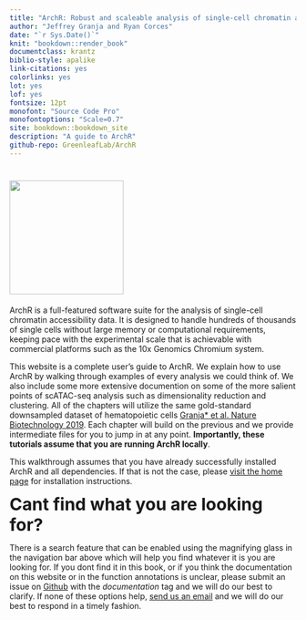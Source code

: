 ```yaml
--- 
title: "ArchR: Robust and scaleable analysis of single-cell chromatin accessibility data."
author: "Jeffrey Granja and Ryan Corces"
date: "`r Sys.Date()`"
knit: "bookdown::render_book"
documentclass: krantz
biblio-style: apalike
link-citations: yes
colorlinks: yes
lot: yes
lof: yes
fontsize: 12pt
monofont: "Source Code Pro"
monofontoptions: "Scale=0.7"
site: bookdown::bookdown_site
description: "A guide to ArchR"
github-repo: GreenleafLab/ArchR
---
```


# <img src="images/ArchR_Logo_Integrated.png" alt="" width="200"> {-}

ArchR is a full-featured software suite for the analysis of single-cell chromatin accessibility data. It is designed to handle hundreds of thousands of single cells without large memory or computational requirements, keeping pace with the experimental scale that is achievable with commercial platforms such as the 10x Genomics Chromium system.

This website is a complete user's guide to ArchR. We explain how to use ArchR by walking through examples of every analysis we could think of. We also include some more extensive documention on some of the more salient points of scATAC-seq analysis such as dimensionality reduction and clustering. All of the chapters will utilize the same gold-standard downsampled dataset of hematopoietic cells [Granja* et al. Nature Biotechnology 2019](https://www.ncbi.nlm.nih.gov/pubmed/31792411). Each chapter will build on the previous and we provide intermediate files for you to jump in at any point. __Importantly, these tutorials assume that you are running ArchR locally__.

This walkthrough assumes that you have already successfully installed ArchR and all dependencies. If that is not the case, please [visit the home page](https://greenleaflab.github.io/ArchR/index.html) for installation instructions.

<span style="font-size:30px;font-weight:bold">Cant find what you are looking for?</span>

There is a search feature that can be enabled using the magnifying glass in the navigation bar above which will help you find whatever it is you are looking for. If you dont find it in this book, or if you think the documentation on this website or in the function annotations is unclear, please submit an issue on [Github](https://github.com/GreenleafLab/ArchR/issues) with the _documentation_ tag and we will do our best to clarify. If none of these options help, [send us an email](mailto:archr.devs@gmail.com) and we will do our best to respond in a timely fashion.